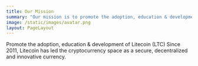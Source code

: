 ```yaml
---
title: Our Mission
summary: "Our mission is to promote the adoption, education & development of Litecoin (LTC)"
image: /static/images/avatar.png
layout: PageLayout
---
```


Promote the adoption, education & development of Litecoin (LTC)
Since 2011, Litecoin has led the cryptocurrency space as a secure, decentralized and innovative currency.
